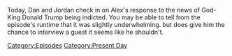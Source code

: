 {{DEFAULTSORT:
    #_EPISODE_0791:March 30-31, 2023
}}{{Episode
    | title             = March 30-31, 2023
    | caption           = Listen to this episode on [https://knowledgefight.libsyn.com/791-march-30-31-2023 Libsyn] [https://open.spotify.com/episode/2Sr9X74md5hquziqFdoIXZ Spotify]
    | episodeNumber     = 791
    | length            = 00:56:12
    | airDate           = April 3, 2023
    | coverageStartDate = March 30, 2023
    | coverageEndDate   = March 31, 2023
    | episodeType       = [[:Category:Present Day|Present Day]]
    | appearance        = [[Alan Dershowitz]], [[Robert Barnes]], [[Donald Trump]]
    | previousEpisode   = [[790: March 27-28, 2023]]
}}

{{Stub}}

Today, Dan and Jordan check in on Alex's response to the news of God-King Donald Trump being indicted.  You may be able to tell from the episode's runtime that it was slightly underwhelming. but does give him the chance to interview a guest it seems like he shouldn't.

[[Category:Episodes]]
[[Category:Present Day]]
